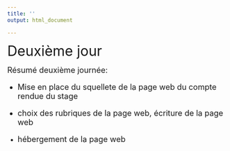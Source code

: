 ```yaml
---
title: ''
output: html_document

---
```

<p><font size="6">
Deuxième jour 
</font></p>

<p><font size="4"> 
Résumé deuxième journée:

- Mise en place du squellete de la page web du compte rendue du stage

- choix des rubriques de la page web, écriture de la page web

- hébergement de la page web
</font></p>